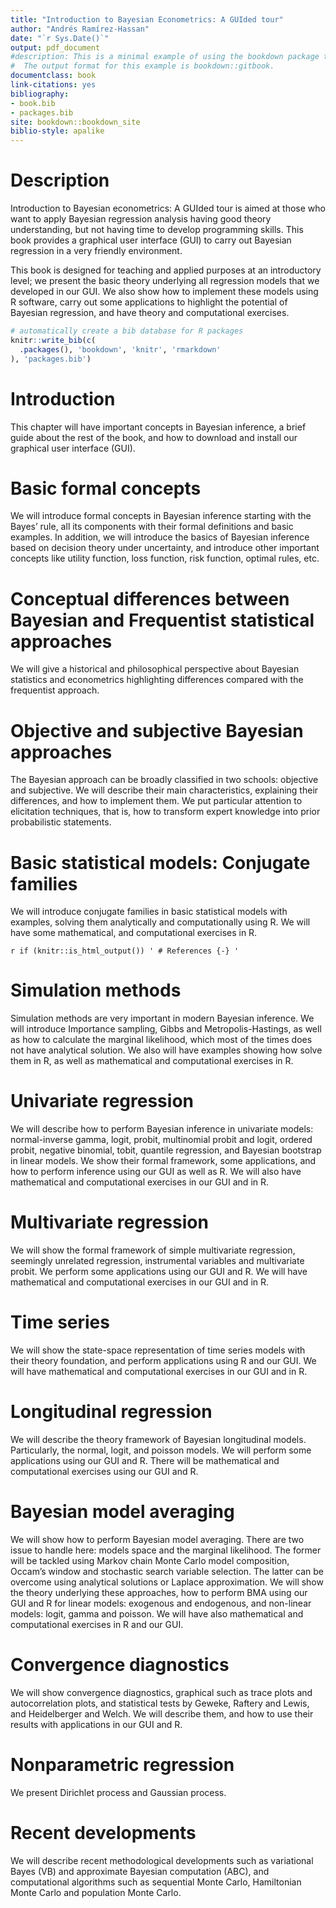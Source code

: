 ```yaml
--- 
title: "Introduction to Bayesian Econometrics: A GUIded tour"
author: "Andrés Ramírez-Hassan"
date: "`r Sys.Date()`"
output: pdf_document
#description: This is a minimal example of using the bookdown package to write a book.
#  The output format for this example is bookdown::gitbook.
documentclass: book
link-citations: yes
bibliography:
- book.bib
- packages.bib
site: bookdown::bookdown_site
biblio-style: apalike
---
```


# Description

Introduction to Bayesian econometrics: A GUIded tour is aimed at those who want to apply Bayesian regression analysis having good theory understanding, but not having time to develop programming skills. This book provides a graphical user interface (GUI) to carry out Bayesian regression in a very friendly environment.

This book is designed for teaching and applied purposes at an introductory level; we present the basic theory underlying all regression models that we developed in our GUI. We also show how to implement these models using R software, carry out some applications to highlight the potential of Bayesian regression, and have theory and computational exercises.

```r
# automatically create a bib database for R packages
knitr::write_bib(c(
  .packages(), 'bookdown', 'knitr', 'rmarkdown'
), 'packages.bib')
```

<!--chapter:end:index.Rmd-->

# Introduction {#intro}

This chapter will have important concepts in Bayesian inference, a brief guide about the rest of the book, and how to download and install our graphical user interface (GUI).

<!--chapter:end:01-intro.Rmd-->

# Basic formal concepts

We will introduce formal concepts in Bayesian inference starting with the Bayes’ rule, all its components with their formal definitions and basic examples. In addition, we will introduce the basics of Bayesian inference based on decision theory under uncertainty, and introduce other  important concepts like utility function, loss function, risk function, optimal rules, etc.

<!--chapter:end:02-literature.Rmd-->

# Conceptual differences between Bayesian and Frequentist statistical approaches

We will give a historical and philosophical perspective about Bayesian statistics and econometrics highlighting differences compared with the frequentist approach.

<!--chapter:end:03-method.Rmd-->

# Objective and subjective Bayesian approaches

The Bayesian approach can be broadly classified in two schools: objective and subjective. We will describe their main characteristics, explaining their differences, and how to implement them. We put particular attention to elicitation techniques, that is, how to transform expert knowledge into prior probabilistic statements. 

<!--chapter:end:04-application.Rmd-->

# Basic statistical models: Conjugate families

We will introduce conjugate families in basic statistical models with examples, solving them analytically and computationally using R. We will have some mathematical, and computational exercises in R.

<!--chapter:end:05-summary.Rmd-->

`r if (knitr::is_html_output()) '
# References {-}
'`

<!--chapter:end:06-references.Rmd-->

# Simulation methods {#sim}

Simulation methods are very important in modern Bayesian inference. We will introduce Importance sampling, Gibbs and Metropolis-Hastings, as well as how to calculate the marginal likelihood, which most of the times does not have analytical solution. We also will have examples showing how solve them in R, as well as mathematical and computational exercises in R.

<!--chapter:end:07-simulation.Rmd-->

# Univariate regression {#unireg}

We will describe how to perform Bayesian inference in univariate models: normal-inverse gamma, logit, probit, multinomial probit and logit, ordered probit, negative binomial, tobit, quantile regression, and Bayesian bootstrap in linear models. We show their formal framework, some applications, and how to perform inference using our GUI as well as R. We will also have mathematical and computational exercises in our GUI and in R.

<!--chapter:end:08-univariatereg.Rmd-->

# Multivariate regression {#multi}

We will show the formal framework of simple multivariate regression, seemingly unrelated regression, instrumental variables and multivariate probit. We perform some applications using our GUI and R. We will have mathematical and computational exercises in our GUI and in R. 

<!--chapter:end:09-multivariatereg.Rmd-->

# Time series {#time}

We will show the state-space representation of time series models with their theory foundation, and perform applications using R and our GUI. We will have mathematical and computational exercises in our GUI and in R.

<!--chapter:end:10-timeseries.Rmd-->

# Longitudinal regression {#Longi}

We will describe the theory framework of Bayesian longitudinal models. Particularly, the normal, logit, and poisson models. We will perform some applications using our GUI and R. There will be mathematical and computational exercises using our GUI and R.

<!--chapter:end:11-longitudinal.Rmd-->

# Bayesian model averaging {#bma}

We will show how to perform Bayesian model averaging. There are two issue to handle here: models space and the marginal likelihood. The former will be tackled using Markov chain Monte Carlo model composition, Occam’s window and stochastic search variable selection. The latter can be overcome using analytical solutions or Laplace approximation. We will show the theory underlying these approaches, how to perform BMA using our GUI and R for linear models: exogenous and endogenous, and non-linear models: logit, gamma and poisson. We will have also mathematical and computational exercises in R and our GUI.

<!--chapter:end:12-bma.Rmd-->

# Convergence diagnostics {#diag}

We will show convergence diagnostics, graphical such as trace plots and autocorrelation plots, and statistical tests by Geweke, Raftery and Lewis, and Heidelberger and Welch. We will describe them, and how to use their results with applications in our GUI and R.

<!--chapter:end:13-diagnostics.Rmd-->

# Nonparametric regression {#nonpara}

We present Dirichlet process and Gaussian process.

<!--chapter:end:14-nonparametric.Rmd-->

# Recent developments {#recent}

We will describe recent methodological developments such as variational Bayes (VB) and approximate Bayesian computation (ABC), and computational algorithms such as sequential Monte Carlo, Hamiltonian Monte Carlo and population Monte Carlo.

<!--chapter:end:15-recent.Rmd-->

